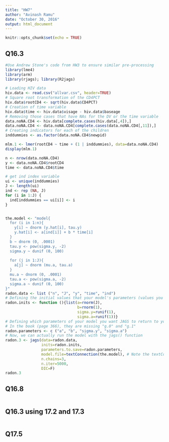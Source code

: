 ```yaml
---
title: "HW7"
author: "Avinash Ramu"
date: "October 30, 2016"
output: html_document
---
```


```r
knitr::opts_chunk$set(echo = TRUE)
```

## Q16.3


```r
#Use Andrew Stone's code from HW3 to ensure similar pre-processing
library(lme4)
library(arm)
library(rjags); library(R2jags)

# Loading HIV data
hiv.data <- read.csv("allvar.csv", header=TRUE)
# Square root transformation of the CD4PCT
hiv.data$rootCD4 <- sqrt(hiv.data$CD4PCT)
# Creation of time variable
hiv.data$time <- hiv.data$visage - hiv.data$baseage
# Removing those cases that have NAs for the DV or the time variable
data.noNA.CD4 <- hiv.data[complete.cases(hiv.data[,4]),]
data.noNA.CD4 <- data.noNA.CD4[complete.cases(data.noNA.CD4[,11]),]
# Creating indicators for each of the children
inddummies <- as.factor(data.noNA.CD4$newpid)
```

```r
mlm.1 <- lmer(rootCD4 ~ time + (1 | inddummies), data=data.noNA.CD4)
display(mlm.1)

n <- nrow(data.noNA.CD4)
y <- data.noNA.CD4$rootCD4
time <- data.noNA.CD4$time

# get ind index variable
ui <- unique(inddummies)
J <- length(ui)
ind <- rep (NA, J)
for (i in 1:J) {
  ind[inddummies == ui[i]] <- i
}


the.model <- "model{
  for (i in 1:n){
    y[i] ~ dnorm (y.hat[i], tau.y)
    y.hat[i] <- a[ind[i]] + b * time[i]
  }
  b ~ dnorm (0, .0001)
  tau.y <- pow(sigma.y, -2)
  sigma.y ~ dunif (0, 100)
  
  for (j in 1:J){
    a[j] ~ dnorm (mu.a, tau.a)
  }
  mu.a ~ dnorm (0, .0001)
  tau.a <- pow(sigma.a, -2)
  sigma.a ~ dunif (0, 100)
}"
radon.data <- list ("n", "J", "y", "time", "ind")
# Defining the initial values that your model's parameters (values you *don't* already know)
radon.inits <- function (){list(a=rnorm(J), 
                                b=rnorm(1), 
                                sigma.y=runif(1), 
                                sigma.a=runif(1))}
# Defining which parameters of your model you want JAGS to return to you 
# In the book (page 366), they are missing "g.0" and "g.1"
radon.parameters <- c ("a", "b", "sigma.y", "sigma.a")
# Now, we can actually run the model with the jags() function
radon.3 <- jags(data=radon.data, 
                inits=radon.inits, 
                parameters.to.save=radon.parameters, 
                model.file=textConnection(the.model), # Note the textConnection() function
                n.chains=3, 
                n.iter=5000, 
                DIC=F)
radon.3
```


## Q16.8


```r
```


## Q16.3 using 17.2 and 17.3

```r
```

## Q17.5

```r
```
